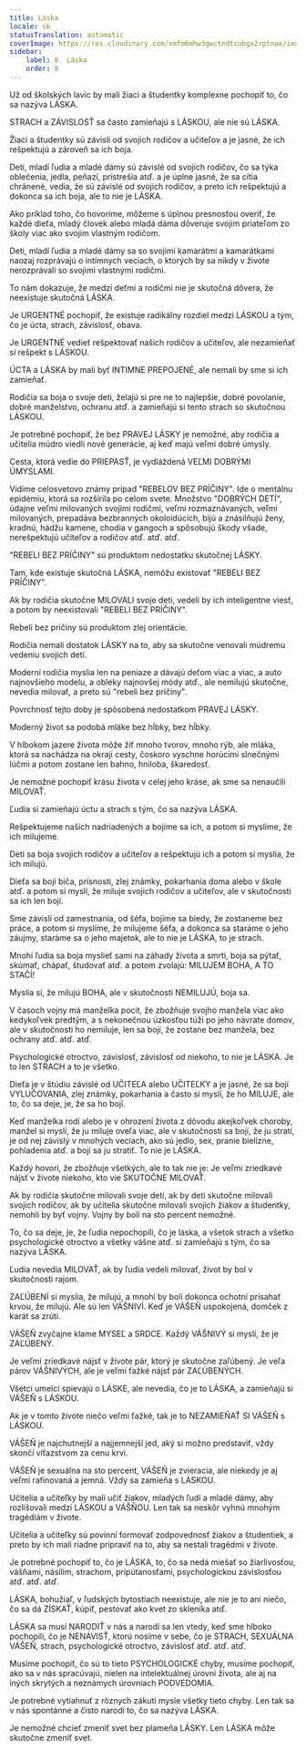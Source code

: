 ```yaml
---
title: Láska
locale: sk
statusTranslation: automatic
coverImage: https://res.cloudinary.com/xmfm6mhw3gwctndtcubgx2rptnae/image/upload/v1740337243/small_cover_educacion_fundamental_a051170f1c.webp
sidebar:
    label: 8. Láska
    order: 8
---
```

Už od školských lavíc by mali žiaci a študentky komplexne pochopiť to, čo sa nazýva LÁSKA.

STRACH a ZÁVISLOSŤ sa často zamieňajú s LÁSKOU, ale nie sú LÁSKA.

Žiaci a študentky sú závislí od svojich rodičov a učiteľov a je jasné, že ich rešpektujú a zároveň sa ich boja.

Deti, mladí ľudia a mladé dámy sú závislé od svojich rodičov, čo sa týka oblečenia, jedla, peňazí, prístrešia atď. a je úplne jasné, že sa cítia chránené, vedia, že sú závislé od svojich rodičov, a preto ich rešpektujú a dokonca sa ich boja, ale to nie je LÁSKA.

Ako príklad toho, čo hovoríme, môžeme s úplnou presnosťou overiť, že každé dieťa, mladý človek alebo mladá dáma dôveruje svojim priateľom zo školy viac ako svojim vlastným rodičom.

Deti, mladí ľudia a mladé dámy sa so svojimi kamarátmi a kamarátkami naozaj rozprávajú o intímnych veciach, o ktorých by sa nikdy v živote nerozprávali so svojimi vlastnými rodičmi.

To nám dokazuje, že medzi deťmi a rodičmi nie je skutočná dôvera, že neexistuje skutočná LÁSKA.

Je URGENTNÉ pochopiť, že existuje radikálny rozdiel medzi LÁSKOU a tým, čo je úcta, strach, závislosť, obava.

Je URGENTNÉ vedieť rešpektovať našich rodičov a učiteľov, ale nezamieňať si rešpekt s LÁSKOU.

ÚCTA a LÁSKA by mali byť INTIMNE PREPOJENÉ, ale nemali by sme si ich zamieňať.

Rodičia sa boja o svoje deti, želajú si pre ne to najlepšie, dobré povolanie, dobré manželstvo, ochranu atď. a zamieňajú si tento strach so skutočnou LÁSKOU.

Je potrebné pochopiť, že bez PRAVEJ LÁSKY je nemožné, aby rodičia a učitelia múdro viedli nové generácie, aj keď majú veľmi dobré úmysly.

Cesta, ktorá vedie do PRIEPASŤ, je vydláždená VEĽMI DOBRÝMI ÚMYSLAMI.

Vidíme celosvetovo známy prípad "REBELOV BEZ PRÍČINY". Ide o mentálnu epidémiu, ktorá sa rozšírila po celom svete. Množstvo "DOBRÝCH DETÍ", údajne veľmi milovaných svojimi rodičmi, veľmi rozmaznávaných, veľmi milovaných, prepadáva bezbranných okoloidúcich, bijú a znásilňujú ženy, kradnú, hádžu kamene, chodia v gangoch a spôsobujú škody všade, nerešpektujú učiteľov a rodičov atď. atď. atď.

"REBELI BEZ PRÍČINY" sú produktom nedostatku skutočnej LÁSKY.

Tam, kde existuje skutočná LÁSKA, nemôžu existovať "REBELI BEZ PRÍČINY".

Ak by rodičia skutočne MILOVALI svoje deti, vedeli by ich inteligentne viesť, a potom by neexistovali "REBELI BEZ PRÍČINY".

Rebeli bez príčiny sú produktom zlej orientácie.

Rodičia nemali dostatok LÁSKY na to, aby sa skutočne venovali múdremu vedeniu svojich detí.

Moderní rodičia myslia len na peniaze a dávajú deťom viac a viac, a auto najnovšieho modelu, a obleky najnovšej módy atď., ale nemilujú skutočne, nevedia milovať, a preto sú "rebeli bez príčiny".

Povrchnosť tejto doby je spôsobená nedostatkom PRAVEJ LÁSKY.

Moderný život sa podobá mláke bez hĺbky, bez hĺbky.

V hlbokom jazere života môže žiť mnoho tvorov, mnoho rýb, ale mláka, ktorá sa nachádza na okraji cesty, čoskoro vyschne horúcimi slnečnými lúčmi a potom zostane len bahno, hniloba, škaredosť.

Je nemožné pochopiť krásu života v celej jeho kráse, ak sme sa nenaučili MILOVAŤ.

Ľudia si zamieňajú úctu a strach s tým, čo sa nazýva LÁSKA.

Rešpektujeme našich nadriadených a bojíme sa ich, a potom si myslíme, že ich milujeme.

Deti sa boja svojich rodičov a učiteľov a rešpektujú ich a potom si myslia, že ich milujú.

Dieťa sa bojí biča, prísnosti, zlej známky, pokarhania doma alebo v škole atď. a potom si myslí, že miluje svojich rodičov a učiteľov, ale v skutočnosti sa ich len bojí.

Sme závislí od zamestnania, od šéfa, bojíme sa biedy, že zostaneme bez práce, a potom si myslíme, že milujeme šéfa, a dokonca sa staráme o jeho záujmy, staráme sa o jeho majetok, ale to nie je LÁSKA, to je strach.

Mnohí ľudia sa boja myslieť sami na záhady života a smrti, boja sa pýtať, skúmať, chápať, študovať atď. a potom zvolajú: MILUJEM BOHA, A TO STAČÍ!

Myslia si, že milujú BOHA, ale v skutočnosti NEMILUJÚ, boja sa.

V časoch vojny má manželka pocit, že zbožňuje svojho manžela viac ako kedykoľvek predtým, a s nekonečnou úzkosťou túži po jeho návrate domov, ale v skutočnosti ho nemiluje, len sa bojí, že zostane bez manžela, bez ochrany atď. atď. atď.

Psychologické otroctvo, závislosť, závislosť od niekoho, to nie je LÁSKA. Je to len STRACH a to je všetko.

Dieťa je v štúdiu závislé od UČITEĽA alebo UČITEĽKY a je jasné, že sa bojí VYLUČOVANIA, zlej známky, pokarhania a často si myslí, že ho MILUJE, ale to, čo sa deje, je, že sa ho bojí.

Keď manželka rodí alebo je v ohrození života z dôvodu akejkoľvek choroby, manžel si myslí, že ju miluje oveľa viac, ale v skutočnosti sa bojí, že ju stratí, je od nej závislý v mnohých veciach, ako sú jedlo, sex, pranie bielizne, pohladenia atď. a bojí sa ju stratiť. To nie je LÁSKA.

Každý hovorí, že zbožňuje všetkých, ale to tak nie je: Je veľmi zriedkavé nájsť v živote niekoho, kto vie SKUTOČNE MILOVAŤ.

Ak by rodičia skutočne milovali svoje deti, ak by deti skutočne milovali svojich rodičov, ak by učitelia skutočne milovali svojich žiakov a študentky, nemohli by byť vojny. Vojny by boli na sto percent nemožné.

To, čo sa deje, je, že ľudia nepochopili, čo je láska, a všetok strach a všetko psychologické otroctvo a všetky vášne atď. si zamieňajú s tým, čo sa nazýva LÁSKA.

Ľudia nevedia MILOVAŤ, ak by ľudia vedeli milovať, život by bol v skutočnosti rajom.

ZAĽÚBENÍ si myslia, že milujú, a mnohí by boli dokonca ochotní prísahať krvou, že milujú. Ale sú len VÁŠNIVÍ. Keď je VÁŠEŇ uspokojená, domček z karát sa zrúti.

VÁŠEŇ zvyčajne klame MYSEĽ a SRDCE. Každý VÁŠNIVÝ si myslí, že je ZAĽÚBENÝ.

Je veľmi zriedkavé nájsť v živote pár, ktorý je skutočne zaľúbený. Je veľa párov VÁŠNIVÝCH, ale je veľmi ťažké nájsť pár ZAĽÚBENÝCH.

Všetci umelci spievajú o LÁSKE, ale nevedia, čo je to LÁSKA, a zamieňajú si VÁŠEŇ s LÁSKOU.

Ak je v tomto živote niečo veľmi ťažké, tak je to NEZAMIEŇAŤ SI VÁŠEŇ s LÁSKOU.

VÁŠEŇ je najchutnejší a najjemnejší jed, aký si možno predstaviť, vždy skončí víťazstvom za cenu krvi.

VÁŠEŇ je sexuálna na sto percent, VÁŠEŇ je zvieracia, ale niekedy je aj veľmi rafinovaná a jemná. Vždy sa zamieňa s LÁSKOU.

Učitelia a učiteľky by mali učiť žiakov, mladých ľudí a mladé dámy, aby rozlišovali medzi LÁSKOU a VÁŠŇOU. Len tak sa neskôr vyhnú mnohým tragédiám v živote.

Učitelia a učiteľky sú povinní formovať zodpovednosť žiakov a študentiek, a preto by ich mali riadne pripraviť na to, aby sa nestali tragédmi v živote.

Je potrebné pochopiť to, čo je LÁSKA, to, čo sa nedá miešať so žiarlivosťou, vášňami, násilím, strachom, pripútanosťami, psychologickou závislosťou atď. atď. atď.

LÁSKA, bohužiaľ, v ľudských bytostiach neexistuje, ale nie je to ani niečo, čo sa dá ZÍSKAŤ, kúpiť, pestovať ako kvet zo skleníka atď.

LÁSKA sa musí NARODIŤ v nás a narodí sa len vtedy, keď sme hlboko pochopili, čo je NENÁVISŤ, ktorú nosíme v sebe, čo je STRACH, SEXUÁLNA VÁŠEŇ, strach, psychologické otroctvo, závislosť atď. atď. atď.

Musíme pochopiť, čo sú to tieto PSYCHOLOGICKÉ chyby, musíme pochopiť, ako sa v nás spracúvajú, nielen na intelektuálnej úrovni života, ale aj na iných skrytých a neznámych úrovniach PODVEDOMIA.

Je potrebné vytiahnuť z rôznych zákutí mysle všetky tieto chyby. Len tak sa v nás spontánne a čisto narodí to, čo sa nazýva LÁSKA.

Je nemožné chcieť zmeniť svet bez plameňa LÁSKY. Len LÁSKA môže skutočne zmeniť svet.

